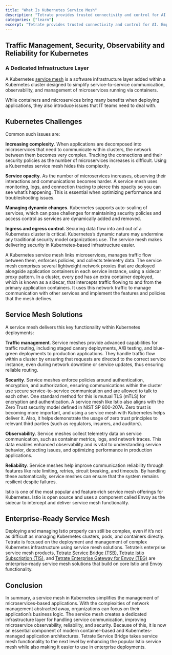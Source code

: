 ```yaml
---
title: "What Is Kubernetes Service Mesh"
description: "Tetrate provides trusted connectivity and control for AI. Empower developers while safeguarding the business. Built atop the proven Envoy proxy & Envoy AI Gateway."
categories: ["learn"]
excerpt: "Tetrate provides trusted connectivity and control for AI. Empower developers while safeguarding the business. Built atop the proven Envoy proxy & Envoy AI Gateway."
---
```


## [](#traffic-management-security-observability-and-reliability-for-kubernetes)Traffic Management, Security, Observability and Reliability for Kubernetes

### [](#a-dedicated-infrastructure-layer)A Dedicated Infrastructure Layer

A Kubernetes [service mesh](/what-is-istio-service-mesh/) is a software infrastructure layer added within a Kubernetes cluster designed to simplify service-to-service communication, observability, and management of microservices running via containers.

While containers and microservices bring many benefits when deploying applications, they also introduce issues that IT teams need to deal with.

## [](#kubernetes-challenges)Kubernetes Challenges

Common such issues are:

**Increasing complexity**. When applications are decomposed into microservices that need to communicate within clusters, the network between them becomes very complex. Tracking the connections and their security policies as the number of microservices increases is difficult. Using a Kubernetes service mesh hides this complexity.    

**Service opacity.** As the number of microservices increases, observing their interactions and communications becomes harder. A service mesh uses monitoring, logs, and connection tracing to pierce this opacity so you can see what’s happening. This is essential when optimizing performance and troubleshooting issues.

**Managing dynamic changes.** Kubernetes supports auto-scaling of services, which can pose challenges for maintaining security policies and access control as services are dynamically added and removed.

**Ingress and egress control.** Securing data flow into and out of a Kubernetes cluster is critical. Kubernetes’s dynamic nature may undermine any traditional security model organizations use. The service mesh makes delivering security in Kubernetes-based infrastructure easier.

A Kubernetes service mesh links microservices, manages traffic flow between them, enforces policies, and collects telemetry data. The service mesh comprises several lightweight network proxies that are deployed alongside application containers in each service instance, using a sidecar proxy pattern. In a cluster, every pod has an extra container deployed, which is known as a sidecar, that intercepts traffic flowing to and from the primary application containers. It uses this network traffic to manage communication with other services and implement the features and policies that the mesh defines.

## [](#service-mesh-solutions)Service Mesh Solutions

A service mesh delivers this key functionality within Kubernetes deployments:

**Traffic management**. Service meshes provide advanced capabilities for traffic routing, including staged canary deployments, A/B testing, and blue-green deployments to production applications. They handle traffic flow within a cluster by ensuring that requests are directed to the correct service instance, even during network downtime or service updates, thus ensuring reliable routing.

**Security**. Service meshes enforce policies around authentication, encryption, and authorization, ensuring communications within the cluster use secure service-to-service communication and are allowed to talk to each other. One standard method for this is mutual TLS (mTLS) for encryption and authentication. A service mesh like Istio also aligns with the Zero Trust security model defined in NIST SP 800-207A. Zero trust is becoming more important, and using a service mesh with Kubernetes helps deliver it. Also, it helps demonstrate the usage of zero trust principles to relevant third parties (such as regulators, insurers, and auditors). 

**Observability**. Service meshes collect telemetry data on service communication, such as container metrics, logs, and network traces. This data enables enhanced observability and is vital to understanding service behavior, detecting issues, and optimizing performance in production applications.

**Reliability**. Service meshes help improve communication reliability through features like rate limiting, retries, circuit breaking, and timeouts. By handling these automatically, service meshes can ensure that the system remains resilient despite failures.

Istio is one of the most popular and feature-rich service mesh offerings for Kubernetes. Istio is open source and uses a component called Envoy as the sidecar to intercept and deliver service mesh functionality.

## [](#enterprise-ready-service-mesh)Enterprise-Ready Service Mesh

Deploying and managing Istio properly can still be complex, even if it’s not as difficult as managing Kubernetes clusters, pods, and containers directly. Tetrate is focused on the deployment and management of complex Kubernetes infrastructure using service mesh solutions. Tetrate’s enterprise service mesh products, [Tetrate Service Bridge (TSB)](/resource/tetrate-service-bridge-application-security-architecture/), [Tetrate Istio Subscription (TIS)](/tetrate-istio-subscription/), and [Tetrate Enterprise Gateway for Envoy (TEG)](/tetrate-enterprise-gateway-for-envoy/) are enterprise-ready service mesh solutions that build on core Istio and Envoy functionality.

## [](#conclusion)Conclusion

In summary, a service mesh in Kubernetes simplifies the management of microservices-based applications. With the complexities of network management abstracted away, organizations can focus on their application’s business logic. The service mesh creates a dedicated infrastructure layer for handling service communication, improving microservice observability, reliability, and security. Because of this, it is now an essential component of modern container-based and Kubernetes-managed application architectures. Tetrate Service Bridge takes service mesh functionality to the next level by enhancing the popular Istio service mesh while also making it easier to use in enterprise deployments.